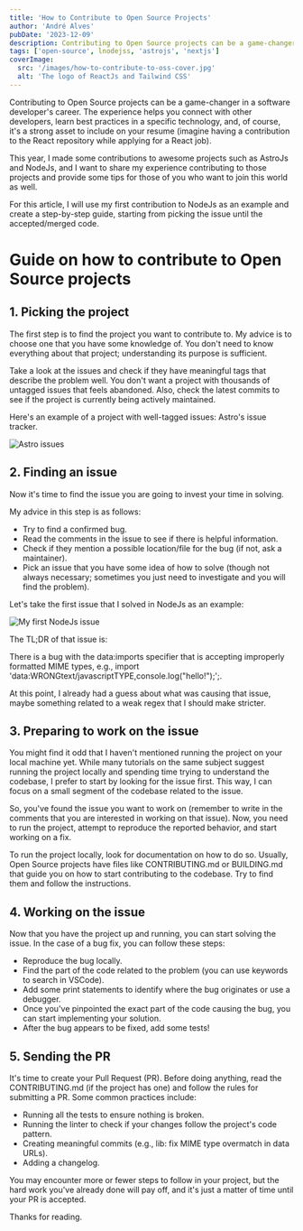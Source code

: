 ```yaml
---
title: 'How to Contribute to Open Source Projects'
author: 'André Alves'
pubDate: '2023-12-09'
description: Contributing to Open Source projects can be a game-changer in a software developer's career. The experience helps you connect with other developers, learn best practices in a specific technology, and, of course, it's a strong asset to include on your resume. This article will help you to make your first contribution to Open Source projects.
tags: ['open-source', lnodejss, 'astrojs', 'nextjs']
coverImage:
  src: '/images/how-to-contribute-to-oss-cover.jpg'
  alt: 'The logo of ReactJs and Tailwind CSS'
---
```


Contributing to Open Source projects can be a game-changer in a software developer's career. The experience helps you connect with other developers, learn best practices in a specific technology, and, of course, it's a strong asset to include on your resume (imagine having a contribution to the React repository while applying for a React job).

This year, I made some contributions to awesome projects such as AstroJs and NodeJs, and I want to share my experience contributing to those projects and provide some tips for those of you who want to join this world as well.

For this article, I will use my first contribution to NodeJs as an example and create a step-by-step guide, starting from picking the issue until the accepted/merged code.

# Guide on how to contribute to Open Source projects

## 1. Picking the project

The first step is to find the project you want to contribute to. My advice is to choose one that you have some knowledge of. You don't need to know everything about that project; understanding its purpose is sufficient.

Take a look at the issues and check if they have meaningful tags that describe the problem well. You don't want a project with thousands of untagged issues that feels abandoned. Also, check the latest commits to see if the project is currently being actively maintained.

Here's an example of a project with well-tagged issues: Astro's issue tracker.

![Astro issues](/images/astro-issues.png)

## 2. Finding an issue

Now it's time to find the issue you are going to invest your time in solving.

My advice in this step is as follows:

- Try to find a confirmed bug.
- Read the comments in the issue to see if there is helpful information.
- Check if they mention a possible location/file for the bug (if not, ask a maintainer).
- Pick an issue that you have some idea of how to solve (though not always necessary; sometimes you just need to investigate and you will find the problem).

Let's take the first issue that I solved in NodeJs as an example:

![My first NodeJs issue](/images/first-issue-node.png)

The TL;DR of that issue is:

There is a bug with the data:imports specifier that is accepting improperly formatted MIME types, e.g., import 'data:WRONGtext/javascriptTYPE,console.log("hello!");';.

At this point, I already had a guess about what was causing that issue, maybe something related to a weak regex that I should make stricter.

## 3. Preparing to work on the issue

You might find it odd that I haven't mentioned running the project on your local machine yet. While many tutorials on the same subject suggest running the project locally and spending time trying to understand the codebase, I prefer to start by looking for the issue first. This way, I can focus on a small segment of the codebase related to the issue.

So, you've found the issue you want to work on (remember to write in the comments that you are interested in working on that issue). Now, you need to run the project, attempt to reproduce the reported behavior, and start working on a fix.

To run the project locally, look for documentation on how to do so. Usually, Open Source projects have files like CONTRIBUTING.md or BUILDING.md that guide you on how to start contributing to the codebase. Try to find them and follow the instructions.

## 4. Working on the issue

Now that you have the project up and running, you can start solving the issue. In the case of a bug fix, you can follow these steps:

- Reproduce the bug locally.
- Find the part of the code related to the problem (you can use keywords to search in VSCode).
- Add some print statements to identify where the bug originates or use a debugger.
- Once you've pinpointed the exact part of the code causing the bug, you can start implementing your solution.
- After the bug appears to be fixed, add some tests!

## 5. Sending the PR

It's time to create your Pull Request (PR). Before doing anything, read the CONTRIBUTING.md (if the project has one) and follow the rules for submitting a PR. Some common practices include:

- Running all the tests to ensure nothing is broken.
- Running the linter to check if your changes follow the project's code pattern.
- Creating meaningful commits (e.g., lib: fix MIME type overmatch in data URLs).
- Adding a changelog.

You may encounter more or fewer steps to follow in your project, but the hard work you've already done will pay off, and it's just a matter of time until your PR is accepted.

Thanks for reading.
